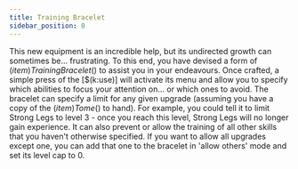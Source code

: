 ```yaml
---
title: Training Bracelet
sidebar_position: 0
---
```



This new equipment is an incredible help, but its undirected growth can sometimes be... frustrating. To this end, you have devised a form of $(item)Training Bracelet$() to assist you in your endeavours. Once crafted, a simple press of the [$(k:use)] will activate its menu and allow you to specify which abilities to focus your attention on... or which ones to avoid.
The bracelet can specify a limit for any given upgrade (assuming you have a copy of the $(item)Tome$() to hand). For example, you could tell it to limit Strong Legs to level 3 - once you reach this level, Strong Legs will no longer gain experience. It can also prevent or allow the training of all other skills that you haven't otherwise specified. If you want to allow all upgrades except one, you can add that one to the bracelet in 'allow others' mode and set its level cap to 0.
